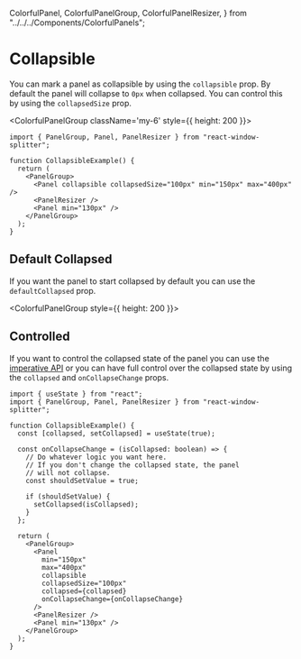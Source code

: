 
  ColorfulPanel,
  ColorfulPanelGroup,
  ColorfulPanelResizer,
} from "../../../Components/ColorfulPanels";

# Collapsible

You can mark a panel as collapsible by using the `collapsible` prop.
By default the panel will collapse to `0px` when collapsed.
You can control this by using the `collapsedSize` prop.

<ColorfulPanelGroup className='my-6' style={{ height: 200 }}>
  <ColorfulPanel
    id="1"
    color="green"
    collapsible={true}
    collapsedSize="100px"
    min="150px"
    max="400px"
    className="[&[data-collapsed='true']]:bg-purple-ui [&[data-collapsed='true']]:border-purple-9 dark:[&[data-collapsed='true']]:border-purpledark-9"
  />
  <ColorfulPanelResizer id="2" />
  <ColorfulPanel color="red" min="130px" id="3" />
</ColorfulPanelGroup>

```tsx
import { PanelGroup, Panel, PanelResizer } from "react-window-splitter";

function CollapsibleExample() {
  return (
    <PanelGroup>
      <Panel collapsible collapsedSize="100px" min="150px" max="400px" />
      <PanelResizer />
      <Panel min="130px" />
    </PanelGroup>
  );
}
```

## Default Collapsed

If you want the panel to start collapsed by default you can use the `defaultCollapsed` prop.

<ColorfulPanelGroup style={{ height: 200 }}>
  <ColorfulPanel
    id="1"
    color="green"
    collapsible={true}
    defaultCollapsed={true}
    collapsedSize="100px"
    min="130px"
    max="400px"
    className="[&[data-collapsed='true']]:bg-purple-ui [&[data-collapsed='true']]:border-purple-9 dark:[&[data-collapsed='true']]:border-purpledark-9"
  />
  <ColorfulPanelResizer id="2" />
  <ColorfulPanel color="red" min="130px" id="3" />
</ColorfulPanelGroup>

## Controlled

If you want to control the collapsed state of the panel you can
use the [imperative API](/docs/api/panel-group#imperative-api) or you can
have full control over the collapsed state by using the `collapsed`
and `onCollapseChange` props.

```tsx
import { useState } from "react";
import { PanelGroup, Panel, PanelResizer } from "react-window-splitter";

function CollapsibleExample() {
  const [collapsed, setCollapsed] = useState(true);

  const onCollapseChange = (isCollapsed: boolean) => {
    // Do whatever logic you want here.
    // If you don't change the collapsed state, the panel
    // will not collapse.
    const shouldSetValue = true;

    if (shouldSetValue) {
      setCollapsed(isCollapsed);
    }
  };

  return (
    <PanelGroup>
      <Panel
        min="150px"
        max="400px"
        collapsible
        collapsedSize="100px"
        collapsed={collapsed}
        onCollapseChange={onCollapseChange}
      />
      <PanelResizer />
      <Panel min="130px" />
    </PanelGroup>
  );
}
```
